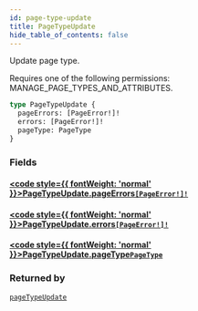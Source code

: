 ```yaml
---
id: page-type-update
title: PageTypeUpdate
hide_table_of_contents: false
---
```








Update page type. 

Requires one of the following permissions: MANAGE_PAGE_TYPES_AND_ATTRIBUTES.

```graphql
type PageTypeUpdate {
  pageErrors: [PageError!]!
  errors: [PageError!]!
  pageType: PageType
}
```


### Fields

#### [<code style={{ fontWeight: 'normal' }}>PageTypeUpdate.<b>pageErrors</b></code>](#)<Bullet />[`[PageError!]!`](../../../developer/api-reference/objects/page-error) <Badge class="secondary" text="non-null"/> <Badge class="secondary" text="object"/>
> 
> 

#### [<code style={{ fontWeight: 'normal' }}>PageTypeUpdate.<b>errors</b></code>](#)<Bullet />[`[PageError!]!`](../../../developer/api-reference/objects/page-error) <Badge class="secondary" text="non-null"/> <Badge class="secondary" text="object"/>
> 
> 

#### [<code style={{ fontWeight: 'normal' }}>PageTypeUpdate.<b>pageType</b></code>](#)<Bullet />[`PageType`](../../../developer/api-reference/objects/page-type) <Badge class="secondary" text="object"/>
> 
> 



### Returned by

[`pageTypeUpdate`](../../../developer/api-reference/mutations/page-type-update)  <Badge class="secondary" text="mutation"/>




